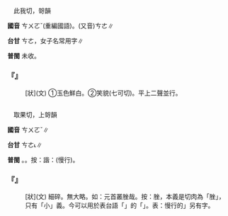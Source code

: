 
=={{ruby|瑳|ㄘㄨㄛˇ}}==

　此我切，哿韻

'''國音''' <rt>ㄘㄨㄛˇ</rt>(重編國語)。(又音)<rt>ㄘㄜ</rt>∥

'''台甘''' <rt>ㄘㄜ</rt>，女子名常用字∥

'''普閩''' 未收。

    

==='''『{{ruby|瑳|ㄘㄨㄛˇ}}』'''===
: [狀](文) ①玉色鮮白。②笑貌(七可切)。平上二聲並行。
    

=={{ruby|脞|ㄘㄨㄛˇ}}==

　取果切，上哿韻

'''國音''' <rt>ㄘㄨㄛˇ</rt>∥

'''台甘''' <rt>ㄘㄜ˪</rt>∥

'''普閩''' {{ruby|(文)|ㄘㄜˋ}}{{ruby|、|ㄗㄜˊ}}。{{ruby|(白)|ㄙㄜˊ}}。按：諧：{{ruby|<mark>&#xf90b4;</mark>|ㄙㄜˊ}}(慢行)。

    

==='''『{{ruby|脞|ㄘㄨㄛˇ}}』'''===
: [狀](文) 細碎。無大略。如：元首叢脞哉。按：脞，本義是切肉為「脞」，只有「小」義。今可以用於表台語「{{ruby|肉|ㆠㄚㆷ}}{{ruby|脞|ㄙㄜ˪}}」的「{{ruby|脞|ㄙㄜ˪}}」。表：慢行的{{ruby|「|ㄙㄜˊ}}」另有字。
    
